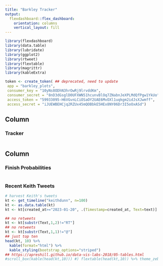 ```yaml
---
title: "Barkley Tracker"
output: 
  flexdashboard::flex_dashboard:
    orientation: columns
    vertical_layout: fill
---
```


```r
library(flexdashboard)
library(data.table)
library(lubridate)
library(ggplot2)
library(rtweet)
library(flextable)
library(magrittr)
library(kableExtra)

token <- create_token( ## deprecated, need to update
 app = "barkley_plots",
 consumer_key = "10yNs8ODhN3hrOwRj9lrvddKm",
 consumer_secret = "8nD3dGsglD0UFXWN51hcunvBlOq7ZNabnJeXPLMdQfPgw1YkUo",
 access_token = "59933095-H6VGvnLCiOSaOY2UAE6MvOXl1uqkgm2idJsXJwmff",
 access_secret = "iJUEWBEHCjq2RZUx45mQOBbkE5HEx8NY06Dr3I5oOxASd")

```

Column {data-width=650}
-----------------------------------------------------------------------

### Tracker

```r

```

Column {data-width=350} 
-----------------------------------------------------------------------

### Finish Probabilities {.no-mobile}

```r

```

### Recent Keith Tweets {.no-mobile}

```r

# harvest Keith's tweets
kt <- get_timeline("keithdunn", n=100)
kt <- as.data.table(kt)
kt <- kt[created_at>="2023-01-20", .(Timestamp=created_at, Text=text)]

## no retweets
kt <- kt[substr(Text,1,2)!="RT"]
## no retweets
kt <- kt[substr(Text,1,1)!="@"]
## just top ten
head(kt, 10) %>%
  kable(format="html") %>% 
  kable_styling(bootstrap_options="striped")
## https://apreshill.github.io/data-vis-labs-2018/05-tables.html
#scroll_box(kable(head(kt,10))) #) flextable(head(kt,10)) %>% theme_zebra()


```
